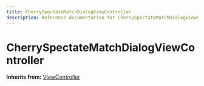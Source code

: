 ```yaml
---
title: CherrySpectateMatchDialogViewController
description: Reference documentation for CherrySpectateMatchDialogViewController meta class
---
```



# CherrySpectateMatchDialogViewController

**Inherits from:** [ViewController](/classes/viewcontroller)

<ClassDetails file="/db/classes/CherrySpectateMatchDialogViewController.fc1e66434123.json" />
